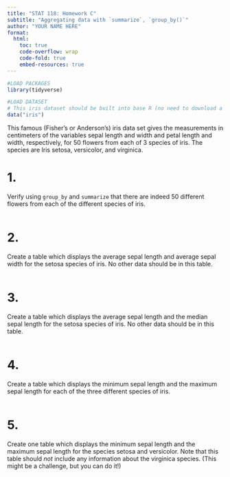 ```yaml
---
title: "STAT 118: Homework C"
subtitle: "Aggregating data with `summarize`, `group_by()`"
author: "YOUR NAME HERE"
format:
  html:
    toc: true
    code-overflow: wrap
    code-fold: true
    embed-resources: true
---
```


```r
#LOAD PACKAGES 
library(tidyverse)
```

```r
#LOAD DATASET
# This iris dataset should be built into base R (no need to download a package). Just run the code below to load it. 
data("iris")
```

This famous (Fisher's or Anderson's) iris data set gives the measurements in centimeters of the variables sepal length and width and petal length and width, respectively, for 50 flowers from each of 3 species of iris. The species are Iris setosa, versicolor, and virginica.

# 1. 

Verify using `group_by` and `summarize` that there are indeed 50 different flowers from each of the different species of iris. 
```r

```

# 2. 

Create a table which displays the average sepal length and average sepal width for the setosa species of iris. No other data should be in this table. 

```r

```

# 3. 

Create a table which displays the average sepal length and the median sepal length for the setosa species of iris. No other data should be in this table. 

```r

```

# 4. 

Create a table which displays the minimum sepal length and the maximum sepal length for each of the three different species of iris. 

```r

```

# 5. 

Create one table which displays the minimum sepal length and the maximum sepal length for the species setosa and versicolor. Note that this table should *not* include any information about the virginica species. (This might be a challenge, but you can do it!)

```r

```

